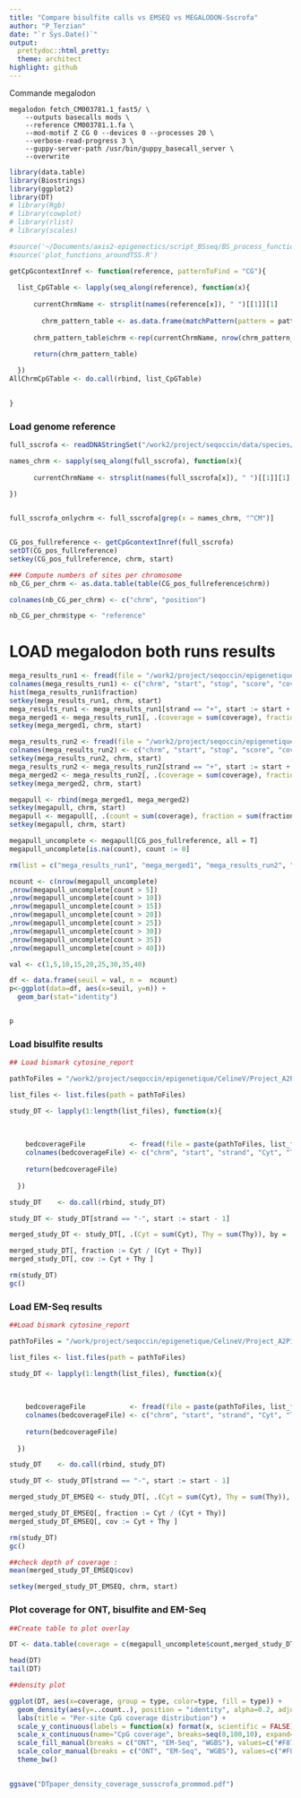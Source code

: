 ---
title: "Compare bisulfite calls vs EMSEQ vs MEGALODON-Sscrofa"
author: "P_Terzian"
date: "`r Sys.Date()`"
output:
  prettydoc::html_pretty:
  theme: architect
highlight: github
---


Commande megalodon
```
megalodon fetch_CM003781.1_fast5/ \
    --outputs basecalls mods \
    --reference CM003781.1.fa \
    --mod-motif Z CG 0 --devices 0 --processes 20 \
    --verbose-read-progress 3 \
    --guppy-server-path /usr/bin/guppy_basecall_server \
    --overwrite
```


```{r, include=FALSE}
library(data.table)
library(Biostrings)
library(ggplot2)
library(DT)
# library(Rgb)
# library(cowplot)
# library(rlist)
# library(scales)

#source('~/Documents/axis2-epigenectics/script_BSseq/BS_process_functions.R')
#source('plot_functions_aroundTSS.R')

```

```{r}

getCpGcontextInref <- function(reference, patternToFind = "CG"){
  
  list_CpGTable <- lapply(seq_along(reference), function(x){
  
      currentChrmName <- strsplit(names(reference[x]), " ")[[1]][1]
  
        chrm_pattern_table <- as.data.frame(matchPattern(pattern = patternToFind, subject = reference[[x]])@ranges)
  
      chrm_pattern_table$chrm <-rep(currentChrmName, nrow(chrm_pattern_table))
      
      return(chrm_pattern_table)

  })
AllChrmCpGTable <- do.call(rbind, list_CpGTable)
  

}

```


### Load genome reference
```{r}

full_sscrofa <- readDNAStringSet("/work2/project/seqoccin/data/species/sus_scrofa/Sscrofa11.1/GCA_000003025.6_Sscrofa11.1_genomic.fa")

names_chrm <- sapply(seq_along(full_sscrofa), function(x){
  
      currentChrmName <- strsplit(names(full_sscrofa[x]), " ")[[1]][1]
      
})


full_sscrofa_onlychrm <- full_sscrofa[grep(x = names_chrm, "^CM")]


CG_pos_fullreference <- getCpGcontextInref(full_sscrofa)
setDT(CG_pos_fullreference)
setkey(CG_pos_fullreference, chrm, start)

### Compute numbers of sites per chromosome
nb_CG_per_chrm <- as.data.table(table(CG_pos_fullreference$chrm))

colnames(nb_CG_per_chrm) <- c("chrm", "position")

nb_CG_per_chrm$type <- "reference"
```


# LOAD megalodon both runs results
```{r}
mega_results_run1 <- fread(file = "/work2/project/seqoccin/epigenetique/sus_scrofa/Reference_father/megalodon_calling/sus_scrofa_ref_PAD93746/modified_bases.5mC.bed", stringsAsFactors = FALSE)
colnames(mega_results_run1) <- c("chrm", "start", "stop", "score", "coverage", "strand", "start2", "stop2", "Idonknow", "coverage", "fraction")
hist(mega_results_run1$fraction)
setkey(mega_results_run1, chrm, start)
mega_results_run1 <- mega_results_run1[strand == "+", start := start + 1]
mega_merged1 <- mega_results_run1[, .(coverage = sum(coverage), fraction = sum(fraction) / length(fraction)), by = .(chrm, start)]
setkey(mega_merged1, chrm, start)

mega_results_run2 <- fread(file = "/work2/project/seqoccin/epigenetique/sus_scrofa/Reference_father/megalodon_calling/sus_scrofa_ref_PAE20806/modified_bases.5mC.bed", stringsAsFactors = FALSE)
colnames(mega_results_run2) <- c("chrm", "start", "stop", "score", "coverage", "strand", "start2", "stop2", "Idonknow", "coverage", "fraction")
setkey(mega_results_run2, chrm, start)
mega_results_run2 <- mega_results_run2[strand == "+", start := start + 1]
mega_merged2 <- mega_results_run2[, .(coverage = sum(coverage), fraction = sum(fraction) / length(fraction)), by = .(chrm, start)]
setkey(mega_merged2, chrm, start)

megapull <- rbind(mega_merged1, mega_merged2)
setkey(megapull, chrm, start)
megapull <- megapull[, .(count = sum(coverage), fraction = sum(fraction) / length(fraction)), by = .(chrm, start)]
setkey(megapull, chrm, start)

megapull_uncomplete <- megapull[CG_pos_fullreference, all = T]
megapull_uncomplete[is.na(count), count := 0]

rm(list = c("mega_results_run1", "mega_merged1", "mega_results_run2", "mega_merged2"))

ncount <- c(nrow(megapull_uncomplete)
,nrow(megapull_uncomplete[count > 5])
,nrow(megapull_uncomplete[count > 10])
,nrow(megapull_uncomplete[count > 15])
,nrow(megapull_uncomplete[count > 20])
,nrow(megapull_uncomplete[count > 25])
,nrow(megapull_uncomplete[count > 30])
,nrow(megapull_uncomplete[count > 35])
,nrow(megapull_uncomplete[count > 40]))

val <- c(1,5,10,15,20,25,30,35,40)

df <- data.frame(seuil = val, n =  ncount)
p<-ggplot(data=df, aes(x=seuil, y=n)) +
  geom_bar(stat="identity")


p
```





### Load bisulfite results
```{r}
## Load bismark cytosine_report

pathToFiles = "/work2/project/seqoccin/epigenetique/CelineV/Project_A2P1b-PlaGe-Porc.1470/Pool_run_bisulfite_porc_ref/MethylSeq-nfcore/Sscrofa_per-lane_param-zymo/results/bismark_methylation_calls/stranded_CpG_report/"

list_files <- list.files(path = pathToFiles)

study_DT <- lapply(1:length(list_files), function(x){
    
    
  
    bedcoverageFile           <- fread(file = paste(pathToFiles, list_files[x], sep=""))
    colnames(bedcoverageFile) <- c("chrm", "start", "strand", "Cyt", "Thy", "di_context", "tri_context")
    
    return(bedcoverageFile)
    
  })

study_DT    <- do.call(rbind, study_DT)

study_DT <- study_DT[strand == "-", start := start - 1]

merged_study_DT <- study_DT[, .(Cyt = sum(Cyt), Thy = sum(Thy)), by = .(chrm, start)]

merged_study_DT[, fraction := Cyt / (Cyt + Thy)]
merged_study_DT[, cov := Cyt + Thy ]

rm(study_DT)
gc()
```


### Load EM-Seq results
```{r}
##Load bismark cytosine_report

pathToFiles = "/work/project/seqoccin/epigenetique/CelineV/Project_A2P1b-PlaGe-Porc.1470/Run_Emseq_porc_ref.18919/MethylSeq-nfcore/Sus_scrofa_param-em-seq/results/bismark_methylation_calls/stranded_CpG_report/"

list_files <- list.files(path = pathToFiles)

study_DT <- lapply(1:length(list_files), function(x){
    
    
  
    bedcoverageFile           <- fread(file = paste(pathToFiles, list_files[x], sep=""))
    colnames(bedcoverageFile) <- c("chrm", "start", "strand", "Cyt", "Thy", "di_context", "tri_context")
    
    return(bedcoverageFile)
    
  })

study_DT    <- do.call(rbind, study_DT)

study_DT <- study_DT[strand == "-", start := start - 1]

merged_study_DT_EMSEQ <- study_DT[, .(Cyt = sum(Cyt), Thy = sum(Thy)), by = .(chrm, start)]

merged_study_DT_EMSEQ[, fraction := Cyt / (Cyt + Thy)]
merged_study_DT_EMSEQ[, cov := Cyt + Thy ]

rm(study_DT)
gc()

##check depth of coverage :
mean(merged_study_DT_EMSEQ$cov)

setkey(merged_study_DT_EMSEQ, chrm, start)

```


### Plot coverage for ONT, bisulfite and EM-Seq
```{r}

##Create table to plot overlay

DT <- data.table(coverage = c(megapull_uncomplete$count,merged_study_DT$cov,merged_study_DT_EMSEQ$cov), type = c(rep("ONT", nrow(megapull_uncomplete)), rep("WGBS", nrow(merged_study_DT)), rep("EM-Seq", nrow(merged_study_DT_EMSEQ))))

head(DT)
tail(DT)
```

```{r}

##density plot

ggplot(DT, aes(x=coverage, group = type, color=type, fill = type)) +
  geom_density(aes(y=..count..), position = "identity", alpha=0.2, adjust=3) +
  labs(title = "Per-site CpG coverage distribution") +
  scale_y_continuous(labels = function(x) format(x, scientific = FALSE), expand=c(0,0)) +
  scale_x_continuous(name="CpG coverage", breaks=seq(0,100,10), expand=c(0,0), limits=c(0,100)) +
  scale_fill_manual(breaks = c("ONT", "EM-Seq", "WGBS"), values=c("#F8766D", "#7CAE00" , "#00BFC4")) +
  scale_color_manual(breaks = c("ONT", "EM-Seq", "WGBS"), values=c("#F8766D", "#7CAE00" , "#00BFC4")) +
  theme_bw()
 

ggsave("DTpaper_density_coverage_susscrofa_prommod.pdf")

```
